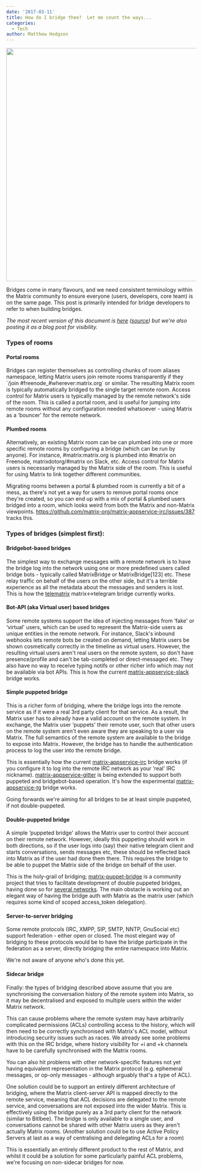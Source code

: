 ```yaml
---
date: '2017-03-11'
title: How do I bridge thee?  Let me count the ways...
categories:
  - Tech
author: Matthew Hodgson
---
```


<a href="https://xkcd.com/1810"><img class="aligncenter wp-image-2297" src="/blog/wp-content/uploads/2017/03/xkcd1810-matrixified-v2-1024x842.png" width="753" height="619" /></a>
<p id="types-of-bridging">Bridges come in many flavours, and we need consistent terminology within the Matrix community to ensure everyone (users, developers, core team) is on the same page. This post is primarily intended for bridge developers to refer to when building bridges.</p>
<em>The most recent version of this document is <a href="/docs/guides/types-of-bridging.html">here</a> (<a href="https://github.com/matrix-org/matrix-doc/blob/master/supporting-docs/guides/2017-03-11-types-of-bridging.md">source</a>) but we're also posting it as a blog post for visibility.</em>
<h3 id="types-of-rooms">Types of rooms</h3>
<h4>Portal rooms</h4>
Bridges can register themselves as controlling chunks of room aliases namespace, letting Matrix users join remote rooms transparently if they `/join #freenode_#wherever:matrix.org` or similar. The resulting Matrix room is typically automatically bridged to the single target remote room. Access control for Matrix users is typically managed by the remote network's side of the room. This is called a portal room, and is useful for jumping into remote rooms without any configuration needed whatsoever - using Matrix as a ‘bouncer' for the remote network.
<h4 id="plumbed-rooms">Plumbed rooms</h4>
Alternatively, an existing Matrix room can be can plumbed into one or more specific remote rooms by configuring a bridge (which can be run by anyone). For instance, #matrix:matrix.org is plumbed into #matrix on Freenode, matrixdotorg/#matrix on Slack, etc. Access control for Matrix users is necessarily managed by the Matrix side of the room. This is useful for using Matrix to link together different communities.

Migrating rooms between a portal &amp; plumbed room is currently a bit of a mess, as there's not yet a way for users to remove portal rooms once they're created, so you can end up with a mix of portal &amp; plumbed users bridged into a room, which looks weird from both the Matrix and non-Matrix viewpoints. https://github.com/matrix-org/matrix-appservice-irc/issues/387 tracks this.
<h3 id="types-of-bridges-simplest-first">Types of bridges (simplest first):</h3>
<h4 id="bridgebot-based-bridges">Bridgebot-based bridges</h4>
The simplest way to exchange messages with a remote network is to have the bridge log into the network using one or more predefined users called bridge bots - typically called MatrixBridge or MatrixBridge[123] etc. These relay traffic on behalf of the users on the other side, but it's a terrible experience as all the metadata about the messages and senders is lost. This is how the <a href="https://github.com/SijmenSchoon/telematrix">telematrix</a> matrix&lt;-&gt;telegram bridge currently works.
<h4 id="bot-api-aka-virtual-user-based-bridges">Bot-API (aka Virtual user) based bridges</h4>
Some remote systems support the idea of injecting messages from ‘fake' or ‘virtual' users, which can be used to represent the Matrix-side users as unique entities in the remote network. For instance, Slack's inbound webhooks lets remote bots be created on demand, letting Matrix users be shown cosmetically correctly in the timeline as virtual users. However, the resulting virtual users aren't real users on the remote system, so don't have presence/profile and can't be tab-completed or direct-messaged etc. They also have no way to receive typing notifs or other richer info which may not be available via bot APIs. This is how the current <a href="https://github.com/matrix-org/matrix-appservice-slack">matrix-appservice-slack</a> bridge works.
<h4 id="one-way-puppeted-bridge">Simple puppeted bridge</h4>
This is a richer form of bridging, where the bridge logs into the remote service as if it were a real 3rd party client for that service. As a result, the Matrix user has to already have a valid account on the remote system. In exchange, the Matrix user ‘puppets' their remote user, such that other users on the remote system aren't even aware they are speaking to a user via Matrix. The full semantics of the remote system are available to the bridge to expose into Matrix. However, the bridge has to handle the authentication process to log the user into the remote bridge.

This is essentially how the current <a href="https://github.com/matrix-org/matrix-appservice-irc">matrix-appservice-irc</a> bridge works (if you configure it to log into the remote IRC network as your ‘real' IRC nickname). <a href="https://github.com/matrix-org/matrix-appservice-gitter">matrix-appservice-gitter</a> is being extended to support both puppeted and bridgebot-based operation. It's how the experimental <a href="https://github.com/matrix-org/matrix-appservice-tg">matrix-appservice-tg</a> bridge works.

Going forwards we're aiming for all bridges to be at least simple puppeted, if not double-puppeted.
<h4 id="two-way-puppeted-bridge">Double-puppeted bridge</h4>
A simple ‘puppeted bridge' allows the Matrix user to control their account on their remote network. However, ideally this puppeting should work in both directions, so if the user logs into (say) their native telegram client and starts conversations, sends messages etc, these should be reflected back into Matrix as if the user had done them there. This requires the bridge to be able to puppet the Matrix side of the bridge on behalf of the user.

This is the holy-grail of bridging; <a href="https://github.com/matrix-hacks/matrix-puppet-bridge">matrix-puppet-bridge</a> is a community project that tries to facilitate development of double puppeted bridges, having done so for <a href="https://github.com/matrix-hacks/matrix-puppet-bridge#examples">several networks</a>. The main obstacle is working out an elegant way of having the bridge auth with Matrix as the matrix user (which requires some kind of scoped access_token delegation).
<h4 id="server-to-server-bridging">Server-to-server bridging</h4>
Some remote protocols (IRC, XMPP, SIP, SMTP, NNTP, GnuSocial etc) support federation - either open or closed. The most elegant way of bridging to these protocols would be to have the bridge participate in the federation as a server, directly bridging the entire namespace into Matrix.

We're not aware of anyone who's done this yet.
<h4 id="sidecar-bridge">Sidecar bridge</h4>
Finally: the types of bridging described above assume that you are synchronising the conversation history of the remote system into Matrix, so it may be decentralised and exposed to multiple users within the wider Matrix network.

This can cause problems where the remote system may have arbitrarily complicated permissions (ACLs) controlling access to the history, which will then need to be correctly synchronised with Matrix's ACL model, without introducing security issues such as races. We already see some problems with this on the IRC bridge, where history visibility for +i and +k channels have to be carefully synchronised with the Matrix rooms.

You can also hit problems with other network-specific features not yet having equivalent representation in the Matrix protocol (e.g. ephemeral messages, or op-only messages - although arguably that's a type of ACL).

One solution could be to support an entirely different architecture of bridging, where the Matrix client-server API is mapped directly to the remote service, meaning that ACL decisions are delegated to the remote service, and conversations are not exposed into the wider Matrix. This is effectively using the bridge purely as a 3rd party client for the network (similar to Bitlbee). The bridge is only available to a single user, and conversations cannot be shared with other Matrix users as they aren't actually Matrix rooms. (Another solution could be to use Active Policy Servers at last as a way of centralising and delegating ACLs for a room)

This is essentially an entirely different product to the rest of Matrix, and whilst it could be a solution for some particularly painful ACL problems, we're focusing on non-sidecar bridges for now.